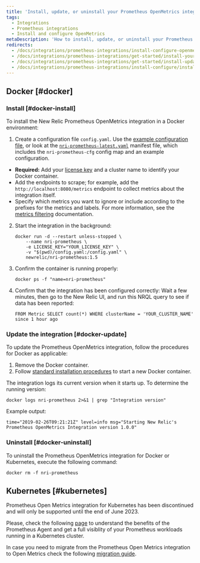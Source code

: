 ```yaml
---
title: 'Install, update, or uninstall your Prometheus OpenMetrics integration'
tags:
  - Integrations
  - Prometheus integrations
  - Install and configure OpenMetrics
metaDescription: 'How to install, update, or uninstall your Prometheus OpenMetrics integration with New Relic for your Docker or Kubernetes environment.'
redirects:
  - /docs/integrations/prometheus-integrations/install-configure-openmetrics/install-update-or-uninstall-your-prometheus-openmetrics-integration
  - /docs/integrations/prometheus-integrations/get-started/install-your-prometheus-openmetrics-integration
  - /docs/integrations/prometheus-integrations/get-started/install-update-or-uninstall-your-prometheus-openmetrics-integration
  - /docs/integrations/prometheus-integrations/install-configure/install-update-or-uninstall-your-prometheus-openmetrics-integration
---
```



## Docker [#docker]

### Install [#docker-install]

To install the New Relic Prometheus OpenMetrics integration in a Docker environment:

1. Create a configuration file `config.yaml`. Use the [example configuration file](/docs/integrations/prometheus-integrations/install-configure/configure-prometheus-openmetrics-integration#example-configuration-file), or look at the [`nri-prometheus-latest.yaml`](https://download.newrelic.com/infrastructure_agent/integrations/kubernetes/nri-prometheus-latest.yaml) manifest file, which includes the `nri-prometheus-cfg` config map and an example configuration.

* **Required:** Add your [license key](/docs/apis/intro-apis/new-relic-api-keys/#license-key) and a cluster name to identify your Docker container.
* Add the endpoints to scrape; for example, add the `http://localhost:8080/metrics` endpoint to collect metrics about the integration itself.
* Specify which metrics you want to ignore or include according to the prefixes for the metrics and labels. For more information, see the [metrics filtering](/docs/integrations/prometheus-integrations/configure/filter-prometheus-metrics) documentation.

2. Start the integration in the background:

   ```
   docker run -d --restart unless-stopped \
       --name nri-prometheus \
       -e LICENSE_KEY="YOUR_LICENSE_KEY" \
       -v "$(pwd)/config.yaml:/config.yaml" \
       newrelic/nri-prometheus:1.5
   ```

3. Confirm the container is running properly:

   ```
   docker ps -f "name=nri-prometheus"
   ```

4. Confirm that the integration has been configured correctly: Wait a few minutes, then go to the New Relic UI, and run this NRQL query to see if data has been reported:

   ```
   FROM Metric SELECT count(*) WHERE clusterName = 'YOUR_CLUSTER_NAME' since 1 hour ago
   ```

<InstallFeedback />

### Update the integration [#docker-update]

To update the Prometheus OpenMetrics integration, follow the procedures for Docker as applicable:

1. Remove the Docker container.
2. Follow [standard installation procedures](#docker-install) to start a new Docker container.

The integration logs its current version when it starts up. To determine the running version:

```
docker logs nri-prometheus 2>&1 | grep "Integration version"
```

Example output:

```
time="2019-02-26T09:21:21Z" level=info msg="Starting New Relic's Prometheus OpenMetrics Integration version 1.0.0"
```

### Uninstall [#docker-uninstall]

To uninstall the Prometheus OpenMetrics integration for Docker or Kubernetes, execute the following command:

```
docker rm -f nri-prometheus
```

## Kubernetes [#kubernetes]

<Callout variant="important">
Prometheus Open Metrics integration for Kubernetes has been discontinued and will only be supported until the end of June 2023.
</Callout>

Please, check the following [page](/docs/infrastructure/prometheus-integrations/install-configure-prometheus-agent/install-prometheus-agent) to understand the benefits of the Prometheus Agent and get a full visiblity of your Prometheus workloads running in a Kubernetes cluster.

In case you need to migrate from the Prometheus Open Metrics integration to Open Metrics check the following [migration guide](/docs/infrastructure/prometheus-integrations/install-configure-prometheus-agent/migration-guide).
